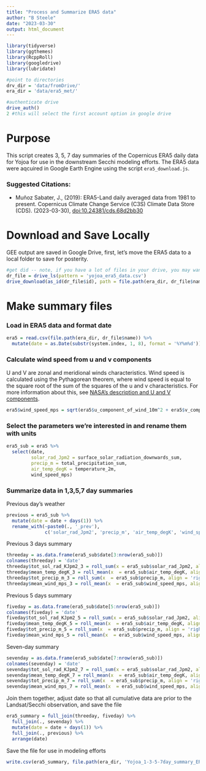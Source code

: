 ```yaml
---
title: "Process and Summarize ERA5 data"
author: "B Steele"
date: "2023-03-30"
output: html_document
---
```


```r
library(tidyverse)
library(ggthemes)
library(RcppRoll)
library(googledrive)
library(lubridate)

#point to directories
drv_dir = 'data/fromDrive/'
era_dir = 'data/era5_met/'

#authenticate drive
drive_auth()
2 #this will select the first account option in google drive
```

# Purpose

This script creates 3, 5, 7 day summaries of the Copernicus ERA5 daily data for Yojoa for use in the downstream Secchi modeling efforts. The ERA5 data were aqcuired in Google Earth Engine using the script `era5_download.js`.

### Suggested Citations:

-   Muñoz Sabater, J., (2019): ERA5-Land daily averaged data from 1981 to present. Copernicus Climate Change Service (C3S) Climate Data Store (CDS). (2023-03-30), [doi:10.24381/cds.68d2bb30](https://doi.org/10.24381/cds.68d2bb30)

# Download and Save Locally

GEE output are saved in Google Drive, first, let's move the ERA5 data to a local folder to save for posterity.

```r
#get did -- note, if you have a lot of files in your drive, you may want to define the folder before you search for the file.
dr_file = drive_ls(pattern = 'yojoa_era5_data.csv')
drive_download(as_id(dr_file$id), path = file.path(era_dir, dr_file$name), overwrite = T)
```

# Make summary files

### Load in ERA5 data and format date

```r
era5 = read.csv(file.path(era_dir, dr_file$name)) %>% 
  mutate(date = as.Date(substr(system.index, 1, 8), format = '%Y%m%d'))
```

### Calculate wind speed from u and v components

U and V are zonal and meridional winds characteristics. Wind speed is calculated using the Pythagorean theorem, where wind speed is equal to the square root of the sum of the squares of the u and v characteristics. For more information about this, see [NASA's description and U and V components](https://disc.gsfc.nasa.gov/information/data-in-action?title=Derive%20Wind%20Speed%20and%20Direction%20With%20MERRA-2%20Wind%20Components).

```r
era5$wind_speed_mps = sqrt(era5$u_component_of_wind_10m^2 + era5$v_component_of_wind_10m^2)
```

### Select the parameters we're interested in and rename them with units

```r
era5_sub = era5 %>% 
  select(date, 
         solar_rad_Jpm2 = surface_solar_radiation_downwards_sum,
         precip_m = total_precipitation_sum,
         air_temp_degK = temperature_2m,
         wind_speed_mps)
```

### Summarize data in 1,3,5,7 day summaries

Previous day's weather
```r
previous = era5_sub %>% 
  mutate(date = date + days(1)) %>% 
  rename_with(~paste0(., '_prev'),
              c('solar_rad_Jpm2', 'precip_m', 'air_temp_degK', 'wind_speed_mps'))
```


Previous 3 days summary

```r
threeday = as.data.frame(era5_sub$date[3:nrow(era5_sub)])
colnames(threeday) = 'date'
threeday$tot_sol_rad_KJpm2_3 = roll_sum(x = era5_sub$solar_rad_Jpm2, align = 'right', 3)*0.001
threeday$mean_temp_degK_3 = roll_mean(x  = era5_sub$air_temp_degK, align = 'right', 3)
threeday$tot_precip_m_3 = roll_sum(x  = era5_sub$precip_m, align = 'right', 3)
threeday$mean_wind_mps_3 = roll_mean(x  = era5_sub$wind_speed_mps, align = 'right', 3)
```

Previous 5 days summary

```r
fiveday = as.data.frame(era5_sub$date[5:nrow(era5_sub)])
colnames(fiveday) = 'date'
fiveday$tot_sol_rad_KJpm2_5 = roll_sum(x = era5_sub$solar_rad_Jpm2, align = 'right', 5)*0.001
fiveday$mean_temp_degK_5 = roll_mean(x  = era5_sub$air_temp_degK, align = 'right', 5)
fiveday$tot_precip_m_5 = roll_sum(x  = era5_sub$precip_m, align = 'right', 5)
fiveday$mean_wind_mps_5 = roll_mean(x  = era5_sub$wind_speed_mps, align = 'right', 5)
```

Seven-day summary

```r
sevenday = as.data.frame(era5_sub$date[7:nrow(era5_sub)])
colnames(sevenday) = 'date'
sevenday$tot_sol_rad_KJpm2_7 = roll_sum(x = era5_sub$solar_rad_Jpm2, align = 'right', 7)*0.001
sevenday$mean_temp_degK_7 = roll_mean(x  = era5_sub$air_temp_degK, align = 'right', 7)
sevenday$tot_precip_m_7 = roll_sum(x  = era5_sub$precip_m, align = 'right', 7)
sevenday$mean_wind_mps_7 = roll_mean(x  = era5_sub$wind_speed_mps, align = 'right', 7)
```

Join them together, adjust date so that all cumulative data are prior to the Landsat/Secchi observation, and save the file

```r
era5_summary = full_join(threeday, fiveday) %>% 
  full_join(., sevenday) %>% 
  mutate(date = date + days(1)) %>% 
  full_join(., previous) %>% 
  arrange(date)
```

Save the file for use in modeling efforts

```r
write.csv(era5_summary, file.path(era_dir, 'Yojoa_1-3-5-7day_summary_ERA5.csv'), row.names = F)
```
